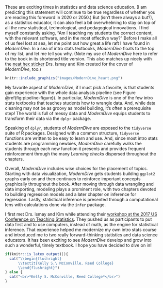 These are exciting times in statistics and data science education. (I am predicting this statement will continue to be true regardless of whether you are reading this foreword in 2020 or 2050.) But (isn't there always a but?), as a statistics educator, it can also feel a bit overwhelming to stay on top of all the new statistical, technological, and pedagogical innovations. I find myself constantly asking, "Am I teaching my students the correct content, with the relevant software, and in the most effective way?" Before I make all of us feel lost at sea, let me point out how great a life raft I have found in *ModernDive*. In a sea of intro stats textbooks, *ModernDive* floats to the top of my list, and let me tell you why. (Note my use of *ModernDive* here to refer to the book in its shortened title version. This also matches up nicely with the [neat hex sticker](https://moderndive.com/images/logos/hex_blue_text.png) Drs. Ismay and Kim created for the cover of *ModernDive*, too.) 

```r
knitr::include_graphics("images/ModernDive_heart.png")
```

My favorite aspect of *ModernDive*, if I must pick a favorite, is that students gain experience with the whole data analysis pipeline (see Figure \@ref(fig:pipeline-figure)). In particular, *ModernDive* is one of the few intro stats textbooks that teaches students how to wrangle data. And, while data cleaning may not be as groovy as model building, it's often a prerequisite step! The world is full of messy data and *ModernDive* equips students to transform their data via the `dplyr` package.  

Speaking of `dplyr`, students of *ModernDive* are exposed to the `tidyverse` suite of R packages. Designed with a common structure, `tidyverse` functions are written to be easy to learn and use.  And, since most intro stats students are programming newbies, *ModernDive* carefully walks the students through each new function it presents and provides frequent reinforcement through the many *Learning checks* dispersed throughout the chapters.  

Overall, *ModernDive* includes wise choices for the placement of topics. Starting with data visualization, *ModernDive* gets students building `ggplot2` graphs early on and then continues to reinforce important concepts graphically throughout the book. After moving through data wrangling and data importing, modeling plays a prominent role, with two chapters devoted to building regression models and a later chapter on inference for regression. Lastly, statistical inference is presented through a computational lens with calculations done via the `infer` package.   

I first met Drs. Ismay and Kim while attending their [workshop at the 2017 US Conference on Teaching Statistics](https://www.causeweb.org/cause/uscots/uscots17/workshop/3). They pushed us as participants to put data first and to use computers, instead of math, as the engine for statistical inference. That experience helped me modernize my own intro stats course and introduced me to two really forward-thinking statistics and data science educators. It has been exciting to see *ModernDive* develop and grow into such a wonderful, timely textbook. I hope you have decided to dive on in!

```r
if(knitr::is_latex_output()){
  cat("\\begin{flushright}
      \\textit{Kelly S.\ McConville, Reed College}
      \\end{flushright}")
} else {
  cat("<br>*Kelly S. McConville, Reed College*</br>")
}
```


